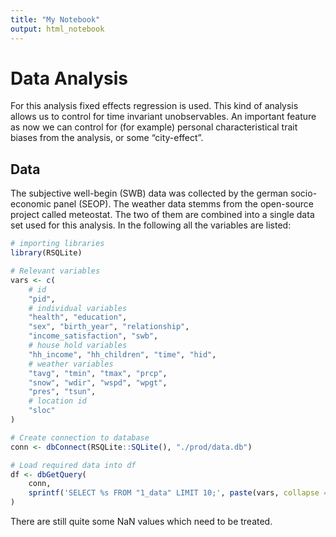 ```yaml
---
title: "My Notebook"
output: html_notebook
---
```


# Data Analysis
For this analysis fixed effects regression is used. This kind of analysis allows us to control for time invariant unobservables.
An important feature as now we can control for (for example) personal characteristical trait biases from the analysis, or some "city-effect".

## Data
The subjective well-begin (SWB) data was collected by the german socio-economic panel (SEOP). The weather data stemms from the open-source 
project called meteostat. The two of them are combined into a single data set used for this analysis. In the following all the variables are listed:
```r
# importing libraries
library(RSQLite)
```
```r
# Relevant variables
vars <- c(
    # id
    "pid",
    # individual variables
    "health", "education",
    "sex", "birth_year", "relationship",
    "income_satisfaction", "swb",
    # house hold variables
    "hh_income", "hh_children", "time", "hid",
    # weather variables
    "tavg", "tmin", "tmax", "prcp",
    "snow", "wdir", "wspd", "wpgt",
    "pres", "tsun",
    # location id
    "sloc"
)

# Create connection to database
conn <- dbConnect(RSQLite::SQLite(), "./prod/data.db")

# Load required data into df
df <- dbGetQuery(
    conn,
    sprintf('SELECT %s FROM "1_data" LIMIT 10;', paste(vars, collapse = ", "))
)
```
There are still quite some NaN values which need to be treated.


```r

```